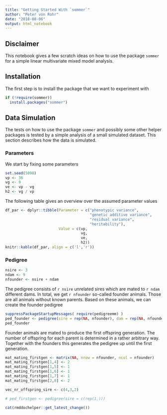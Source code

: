 ```yaml
---
title: "Getting Started With `sommer`"
author: "Peter von Rohr"
date: "2018-08-06"
output: html_notebook
---
```


## Disclaimer
This notebook gives a few scratch ideas on how to use the package `sommer` for a simple linear multivariate mixed model analysis.


## Installation
The first step is to install the package that we want to experiment with

```r
if (!require(sommer))
  install.packages("sommer")
```


## Data Simulation
The tests on how to use the package `sommer` and possibly some other helper packages is tested by a simple analysis of a small simulated dataset. This section describes how the data is simulated.

### Parameters
We start by fixing some parameters

```r
set.seed(5098)
vp <- 36
vg <- 9
ve <- vp - vg
h2 <- vg / vp
```

The following table gives an overview over the assumed parameter values

```r
df_par <- dplyr::tibble(Parameter = c("phenotypic variance",
                                      "genetic additive variance",
                                      "residual variance",
                                      "heritability"),
                        Value = c(vp,
                                  vg,
                                  ve,
                                  h2))
knitr::kable(df_par, align = c('l','r'))
```


### Pedigree
```r
nsire <- 3
ndam <- 9
nfounder <- nsire + ndam
```

The pedigree consists of `r nsire` unrelated sires which are mated to `r ndam` different dams. In total, we get `r nfounder` so-called founder animals. Those are all animals without known parents. Based on these animals, we can create the founder pedigree

```r
suppressPackageStartupMessages( require(pedigreemm) )
ped_founder <- pedigree(sire = rep(NA, nfounder), dam = rep(NA, nfounder), label = as.character(1:nfounder))
ped_founder
```

Founder animals are mated to produce the first offspring generation. The number of offspring for each parent is determined in a rather arbitrary way. Together with the founders this generates the pedigree up until the first generation.

```r
mat_mating_firstgen <- matrix(NA, nrow = nfounder, ncol = nfounder)
mat_mating_firstgen[1,4] <- 2
mat_mating_firstgen[1,5] <- 1
mat_mating_firstgen[1,6] <- 1
mat_mating_firstgen[1,7] <- 1
mat_mating_firstgen[2,8] <- 2

vec_nr_offspring_sire <- c(4,3,2)

# ped_firstgen <- pedigree(sire = c(rep(1,)))
```


```r
cat(rmddochelper::get_latest_change())
```

